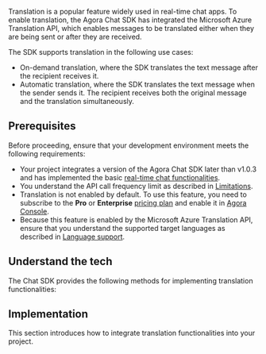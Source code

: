
Translation is a popular feature widely used in real-time chat apps. To enable translation, the Agora Chat SDK has integrated the Microsoft Azure Translation API, which enables messages to be translated either when they are being sent or after they are received.

The SDK supports translation in the following use cases:

- On-demand translation, where the SDK translates the text message after the recipient receives it.
- Automatic translation, where the SDK translates the text message when the sender sends it. The recipient receives both the original message and the translation simultaneously.

## Prerequisites

Before proceeding, ensure that your development environment meets the following requirements:

- Your project integrates a version of the Agora Chat SDK later than v1.0.3 and has implemented the basic [real-time chat functionalities](./agora_chat_get_started_android?platform=Android).
- You understand the API call frequency limit as described in [Limitations](./agora_chat_limitation?platform=Android).
- Translation is not enabled by default. To use this feature, you need to subscribe to the **Pro** or **Enterprise** [pricing plan](./agora_chat_plan) and enable it in [Agora Console](https://console.agora.io/).
- Because this feature is enabled by the Microsoft Azure Translation API, ensure that you understand the supported target languages as described in [Language support](https://docs.microsoft.com/en-us/azure).

## Understand the tech

The Chat SDK provides the following methods for implementing translation functionalities:

<Understand />

## Implementation

This section introduces how to integrate translation functionalities into your project.

<ProjectImplement />